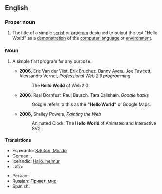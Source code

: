 ==English==
{{wikipedia|Hello world program}}

===Proper noun===
{{en-proper noun|head=[[hello|Hello]] [[world|World]]}}

# {{context|programming}} The title of a simple [[script]] or [[program]] designed to output the text "Hello World" as a [[demonstration]] of the [[computer language]] or [[environment]].

===Noun===
{{en-noun|head=[[hello|Hello]] [[world|World]]}}

# {{context|programming|by extension}} A simple first program for any purpose.
#* '''2006''', Eric Van der Vlist, Erik Bruchez, Danny Ayers, Joe Fawcett, Alessandro Vernet, ''Professional Web 2.0 programming‎''
#*: The '''Hello World''' of Web 2.0
#* '''2006''', Rael Dornfest, Paul Bausch, Tara Calishain, ''Google hacks‎''
#*: Google refers to this as the '''"Hello World"''' of Google Maps.
#* '''2008''', Shelley Powers, ''Painting the Web‎''
#*: Animated Clock: The '''Hello World''' of Animated and Interactive SVG

====Translations====
{{trans-top|Hello World}}
* Esperanto: [[Saluton, Mondo]]
* German: {{t-|de|Hallo Welt}}, {{t-|de|Hallo-Welt-Programm|n}}
* Icelandic: [[Halló, heimur]]
* Latin: {{t-|la|Ave, munde}}
{{trans-mid}}
* Persian: {{t-|fa|سلام دنیا|tr=salâm donyâ|sc=fa-Arab}}
* Russian: [[Привет, мир]]
* Spanish: {{t-|es|Hola, mundo}}
{{trans-bottom}}